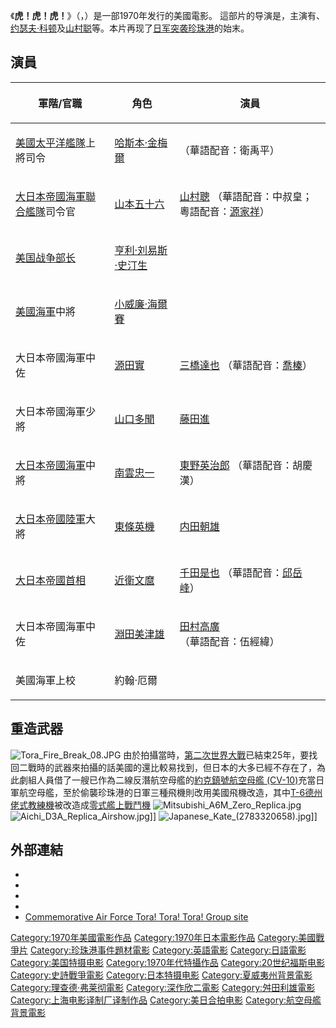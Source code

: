 {{noteTA
|T=zh-hant:偷襲珍珠港 (電影); zh-cn:虎！虎！虎！
|G1=Show
|1=zh-hant:偷襲珍珠港; zh-cn:虎！虎！虎！
|2=zh-hant:理察·費力雪; zh-cn:理查德·弗莱彻
}}

{{Infobox Film
| name           = 虎！虎！虎！
| original_name = ''Tora! Tora! Tora!''
| image          = ToraToraTora1970.png
| caption        = Original movie poster
| director       = [[w:en:Richard_Fleischer|理察·費力雪]]<br>[[舛田利雄|舛田利雄]]<br>[[深作欣二|深作欣二]]
| producer       = {{le|理查德·弗莱彻|Richard Fleischer}}<br>[[Elmo_Williams|Elmo Williams]]<br>[[Darryl_F._Zanuck|Darryl F. Zanuck]]<br>久保圭之介<br>[[Otto_Lang_(film_producer)|Otto Lang]]<br>[[高木雅行|高木雅行]]
| writer         = '''Books:'''<br>[[Ladislas_Farago|Ladislas Farago]]<br>[[Gordon_W._Prange|Gordon W. Prange]]<br>'''Screenplay:'''<br>Larry Forrester<br>菊島隆三<br>小國英雄<br>'''Uncredited:'''<br>[[黑澤明|黑澤明]]
| starring       = [[马丁·鲍尔萨姆|马丁·鲍尔萨姆]]<br />[[约瑟夫·科顿|约瑟夫·科顿]]<br>[[E._G._Marshall|E. G. Marshall]]<br />[[山村聪|山村聪]]<br>[[James_Whitmore|James Whitmore]]<br>[[Jason_Robards|Jason Robards]]
| music          = [[杰里·戈德史密斯|杰里·戈德史密斯]]
| cinematography = [[Charles_F._Wheeler|Charles F. Wheeler]]<br>姫田真佐久<br>佐藤昌道<br>古谷伸
| editing        = Pembroke J. Herring<br />井上親彌<br />James E. Newcom
| distributor    = [[二十世紀福斯|二十世紀福斯]]
| released       = {{Start date|1970|09|23}}
| runtime        = 144分鐘
| country        = {{USA}}<br />{{JPN}}
| awards         = 
| language       = [[英語|英語]]<br />[[日语|日语]]
| budget         = $25,500,000
| gross          = $29,500,000
| preceded_by    = 
| followed_by    = 
| website        = 
| amg_id         = 
| imdb_id        = 0066473
| tw_name        = 虎！虎！虎！（1991年[[臺視|臺視]]翻譯）<br>偷襲珍珠港（[[DVD-Video|DVD-Video]]翻譯）
| hk_name        = 偷襲珍珠港
| cn_name        = 虎！虎！虎！
}}
《'''虎！虎！虎！'''》（{{lang-en|'''''Tora! Tora! Tora!'''''}}，{{lang-ja|'''トラ・トラ・トラ!'''}}）是一部1970年发行的美國電影。 這部片的导演是{{le|理查德·弗莱彻|Richard Fleischer}}，主演有{{Link-en|馬丁·鮑爾薩姆|Martin Balsam}}、[[约瑟夫·科顿|约瑟夫·科顿]]及[[山村聪|山村聪]]等。本片再现了[[日军|日军]][[突袭珍珠港|突袭珍珠港]]的始末。

== 演員 ==
{|class="wikitable"
!軍階/官職
!角色
!演員
|-
| [[美國太平洋艦隊|美國太平洋艦隊]]上將司令 || [[哈斯本·金梅爾|哈斯本·金梅爾]] || {{link-en|馬丁·鮑爾薩姆|Martin Balsam}} （華語配音：衛禹平）
|-
| [[大日本帝國海軍|大日本帝國海軍]][[聯合艦隊|聯合艦隊]]司令官 || [[山本五十六|山本五十六]] || [[山村聰|山村聰]]  （華語配音：中叔皇；粵語配音：[[源家祥|源家祥]]）
|-
| [[美国战争部长|美国战争部长]] || [[亨利·刘易斯·史汀生|亨利·刘易斯·史汀生]] || {{link-en|約瑟夫·科登|Joseph Cotten}}
|-
| [[美國海軍|美國海軍]]中將 || [[小威廉·海爾賽|小威廉·海爾賽]] || {{link-en|詹姆斯·惠特莫爾|James Whitmore}}
|-
| 大日本帝國海軍中佐 || [[源田實|源田實]] || [[三橋達也|三橋達也]]  （華語配音：[[喬榛|喬榛]]）
|-
| 大日本帝國海軍少將 || [[山口多聞|山口多聞]] || [[藤田進_(日本演員)|藤田進]]
|-
| [[大日本帝國海軍|大日本帝國海軍]]中將 || [[南雲忠一|南雲忠一]] || [[東野英治郎|東野英治郎]]  （華語配音：胡慶漢）
|-
| [[大日本帝國陸軍|大日本帝國陸軍]]大將 || [[東條英機|東條英機]] || [[内田朝雄|内田朝雄]]
|-
| [[日本內閣總理大臣|大日本帝國首相]] || [[近衛文麿|近衛文麿]] || [[千田是也|千田是也]]  （華語配音：[[邱岳峰|邱岳峰]]）
|-
| 大日本帝國海軍中佐 || [[淵田美津雄|淵田美津雄]] || [[田村高廣|田村高廣]]  （華語配音：伍經緯）
|-
| 美國海軍上校 || 約翰·厄爾 || {{link-en|理查德·諾爾曼·安德森|Richard Anderson}}
|}

== 重造武器 ==
[[File:Tora_Fire_Break_08.JPG|thumb]]
由於拍攝當時，[[第二次世界大戰|第二次世界大戰]]已結束25年，要找回二戰時的武器來拍攝的話美國的還比較易找到，但日本的大多已經不存在了，為此劇組人員借了一艘已作為二線反潛航空母艦的[[約克鎮號航空母艦_(CV-10)|約克鎮號航空母艦 (CV-10)]]充當日軍航空母艦，至於偷襲珍珠港的日軍三種飛機則改用美國飛機改造，其中[[T-6德州佬式教練機|T-6德州佬式教練機]]被改造成[[零式艦上戰鬥機|零式艦上戰鬥機]]
[[File:Mitsubishi_A6M_Zero_Replica.jpg|thumb]]
[[File:Aichi_D3A_Replica_Airshow.jpg|thumb]]]]
[[File:Japanese_Kate_(2783320658).jpg|thumb]]]]

== 外部連結 ==
{{wikiquote}}
* {{imdb title|id=0066473|title=虎！虎！虎！}}
* {{Amg movie|id=50467|title=虎！虎！虎！}}
* {{rotten-tomatoes|id=tora_tora_tora|title=虎！虎！虎！}}
*{{douban}}
* [http://www.toratoratora.com/ Commemorative Air Force Tora! Tora! Tora! Group site] {{Wayback|url=http://www.toratoratora.com/ |date=20210125084259 }}

{{深作欣二監督作品}}
{{Authority control}}
{{DEFAULTSORT:Tora! Tora! Tora!}}
[[Category:1970年美國電影作品|Category:1970年美國電影作品]]
[[Category:1970年日本電影作品|Category:1970年日本電影作品]]
[[Category:美國戰爭片|Category:美國戰爭片]]
[[Category:珍珠港事件題材電影|Category:珍珠港事件題材電影]]
[[Category:英語電影|Category:英語電影]]
[[Category:日語電影|Category:日語電影]]
[[Category:美国特摄电影|Category:美国特摄电影]]
[[Category:1970年代特攝作品|Category:1970年代特攝作品]]
[[Category:20世纪福斯电影|Category:20世纪福斯电影]]
[[Category:史詩戰爭電影|Category:史詩戰爭電影]]
[[Category:日本特摄电影|Category:日本特摄电影]]
[[Category:夏威夷州背景電影|Category:夏威夷州背景電影]]
[[Category:理查德·弗莱彻電影|Category:理查德·弗莱彻電影]]
[[Category:深作欣二電影|Category:深作欣二電影]]
[[Category:舛田利雄電影|Category:舛田利雄電影]]
[[Category:上海电影译制厂译制作品|Category:上海电影译制厂译制作品]]
[[Category:美日合拍电影|Category:美日合拍电影]]
[[Category:航空母艦背景電影|Category:航空母艦背景電影]]